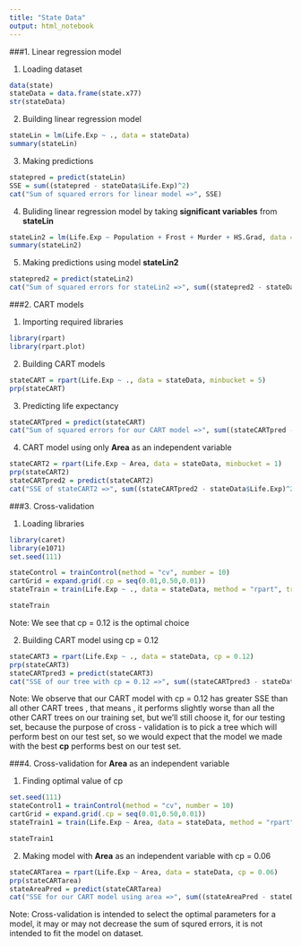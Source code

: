 ```yaml
---
title: "State Data"
output: html_notebook
---
```


###1. Linear regression model

1. Loading dataset 

```r
data(state)
stateData = data.frame(state.x77)
str(stateData)
```


2. Building linear regression model

```r
stateLin = lm(Life.Exp ~ ., data = stateData)
summary(stateLin)
```

3. Making predictions

```r
statepred = predict(stateLin)
SSE = sum((statepred - stateData$Life.Exp)^2)
cat("Sum of squared errors for linear model =>", SSE)
```

4. Buliding linear regression model by taking **significant variables** from **stateLin**

```r
stateLin2 = lm(Life.Exp ~ Population + Frost + Murder + HS.Grad, data = stateData)
summary(stateLin2)
```


5. Making predictions using model **stateLin2**

```r
statepred2 = predict(stateLin2)
cat("Sum of squared errors for stateLin2 =>", sum((statepred2 - stateData$Life.Exp)^2))
```




###2.  CART models

1. Importing required libraries

```r
library(rpart)
library(rpart.plot)
```

2. Building CART models

```r
stateCART = rpart(Life.Exp ~ ., data = stateData, minbucket = 5)
prp(stateCART)
```


3. Predicting life expectancy

```r
stateCARTpred = predict(stateCART)
cat("Sum of squared errors for our CART model =>", sum((stateCARTpred - stateData$Life.Exp)^2))
```


4. CART model using only **Area** as an independent variable

```r
stateCART2 = rpart(Life.Exp ~ Area, data = stateData, minbucket = 1)
prp(stateCART2)
stateCARTpred2 = predict(stateCART2)
cat("SSE of stateCART2 =>", sum((stateCARTpred2 - stateData$Life.Exp)^2))
```

###3. Cross-validation 

1. Loading libraries

```r
library(caret)
library(e1071)
set.seed(111)
```

```r
stateControl = trainControl(method = "cv", number = 10)
cartGrid = expand.grid(.cp = seq(0.01,0.50,0.01))
stateTrain = train(Life.Exp ~ ., data = stateData, method = "rpart", trControl = stateControl, tuneGrid = cartGrid)
```
```r
stateTrain
```



Note: We see that cp = 0.12 is the optimal choice


2. Building CART model using cp = 0.12

```r
stateCART3 = rpart(Life.Exp ~ ., data = stateData, cp = 0.12)
prp(stateCART3)
stateCARTpred3 = predict(stateCART3)
cat("SSE of our tree with cp = 0.12 =>", sum((stateCARTpred3 - stateData$Life.Exp)^2))
```



Note: We observe that our CART model with cp = 0.12 has greater SSE than all other CART trees , that means , it performs slightly worse than all the other CART trees on our training set, but we'll still choose it, for our testing set, because the purpose of cross - validation is to pick a tree which will perform best on our test set, so we would expect that the model we made with the best **cp** performs best on our test set.



###4. Cross-validation for **Area** as an independent variable

1. Finding optimal value of cp

```r
set.seed(111)
stateControl1 = trainControl(method = "cv", number = 10)
cartGrid = expand.grid(.cp = seq(0.01,0.50,0.01))
stateTrain1 = train(Life.Exp ~ Area, data = stateData, method = "rpart", trControl = stateControl, tuneGrid = cartGrid)
```

```r
stateTrain1
```


2. Making model with **Area** as an independent variable with cp = 0.06

```r
stateCARTarea = rpart(Life.Exp ~ Area, data = stateData, cp = 0.06)
prp(stateCARTarea)
stateAreaPred = predict(stateCARTarea)
cat("SSE for our CART model using area =>", sum((stateAreaPred - stateData$Life.Exp)))
```

Note: Cross-validation is intended to select the optimal parameters for a model, it may or may not decrease the sum of squred errors, it is not intended to fit the model on dataset.